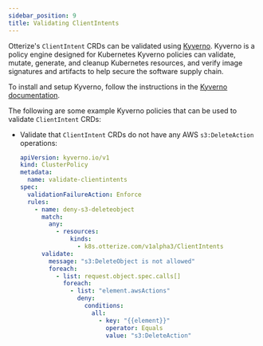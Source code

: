 ```yaml
---
sidebar_position: 9
title: Validating ClientIntents
---
```


Otterize's `ClientIntent` CRDs can be validated using [Kyverno](https://kyverno.io/#td-block-1).
Kyverno is a policy engine designed for Kubernetes
Kyverno policies can validate, mutate, generate, and cleanup Kubernetes resources, and verify image signatures and artifacts to help secure the software supply chain.

To install and setup Kyverno, follow the instructions in the [Kyverno documentation](https://kyverno.io/docs/installation/).

The following are some example Kyverno policies that can be used to validate `ClientIntent` CRDs:

* Validate that `ClientIntent` CRDs do not have any AWS `s3:DeleteAction` operations:
    ```yaml
    apiVersion: kyverno.io/v1
    kind: ClusterPolicy
    metadata:
      name: validate-clientintents
    spec:
      validationFailureAction: Enforce
      rules:
        - name: deny-s3-deleteobject
          match:
            any:
              - resources:
                  kinds:
                    - k8s.otterize.com/v1alpha3/ClientIntents
          validate:
            message: "s3:DeleteObject is not allowed"
            foreach:
              - list: request.object.spec.calls[]
                foreach:
                  - list: "element.awsActions"
                    deny:
                      conditions:
                        all:
                          - key: "{{element}}"
                            operator: Equals
                            value: "s3:DeleteAction"
    ```
